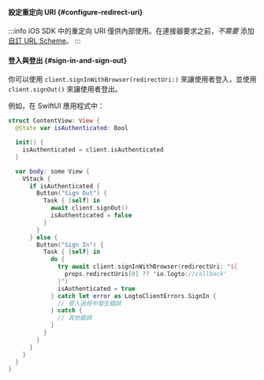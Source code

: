 
<SignInFlowSummary />

#### 設定重定向 URI \{#configure-redirect-uri}

<ConfigureRedirectUri
  figureSrc="/img/assets/ios-redirect-uri.png"
  redirectUri="io.logto://callback"
/>

:::info
iOS SDK 中的重定向 URI 僅供內部使用。在連接器要求之前，_不需要_ 添加 [自訂 URL Scheme](https://developer.apple.com/documentation/xcode/defining-a-custom-url-scheme-for-your-app)。
:::

#### 登入與登出 \{#sign-in-and-sign-out}

<SignInNote calling=".signInWithBrowser(redirectUri:)" />

你可以使用 `client.signInWithBrowser(redirectUri:)` 來讓使用者登入，並使用 `client.signOut()` 來讓使用者登出。

例如，在 SwiftUI 應用程式中：

```swift title="ContentView.swift"
struct ContentView: View {
  @State var isAuthenticated: Bool

  init() {
    isAuthenticated = client.isAuthenticated
  }

  var body: some View {
    VStack {
      if isAuthenticated {
        Button("Sign Out") {
          Task { [self] in
            await client.signOut()
            isAuthenticated = false
          }
        }
      } else {
        Button("Sign In") {
          Task { [self] in
            do {
              try await client.signInWithBrowser(redirectUri: "${
                props.redirectUris[0] ?? 'io.logto://callback'
              }")
              isAuthenticated = true
            } catch let error as LogtoClientErrors.SignIn {
              // 登入過程中發生錯誤
            } catch {
              // 其他錯誤
            }
          }
        }
      }
    }
  }
}
```
